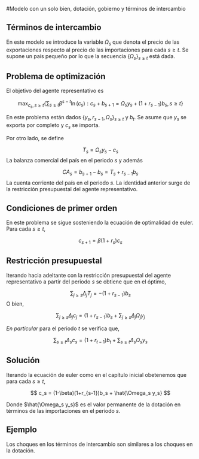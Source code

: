 #Modelo con un solo bien, dotación, gobierno y términos de intercambio

## Términos de intercambio

En este modelo se introduce la variable $\Omega_s$ que denota el precio de las exportaciones respecto al precio de las importaciones para cada $s \geq t$. Se supone un país pequeño por lo que la secuencia $\{\Omega_s\}_{s \geq t}$ está dada. 

## Problema de optimización

El objetivo del agente representativo es

$$
\max_{c_s, s \geq t} \{ \sum_{s\geq t} \beta^{s-t}\ln(c_s):  c_s + b_{s+1} = \Omega_s y_s + (1+r_{s-1})b_s, s \geq t\}
$$

En este problema están dados $\{y_s, r_{s-1}, \Omega_s\}_{s\geq t}$ y $b_t$. Se asume que $y_s$ se exporta por completo y $c_s$ se importa.
 
Por otro lado, se define

$$
T_s = \Omega_s y_s- c_s
$$
La balanza comercial del país en el periodo $s$ y además

$$
CA_s = b_{s+1} - b_s = T_s + r_{s-1}b_s
$$
La cuenta corriente del país en el periodo $s$. La identidad anterior surge de la restricción presupuestal del agente representativo.  

## Condiciones de primer orden

En este problema se sigue sosteniendo la ecuación de optimalidad de euler. Para cada $s \geq t$,

$$
c_{s+1} = \beta(1 + r_{s})c_s
$$

## Restricción  presupuestal

Iterando hacia adeltante con la restricción presupuestal del agente representativo a partir del periodo $s$ se obtiene que en el óptimo,

$$
\sum_{j\geq s} \Delta_jT_j = -(1+r_{s-1})b_s 
$$
O bien,

$$
\begin{equation}
\sum_{j\geq s} \Delta_jc_j = (1+r_{s-1})b_s  + \sum_{j\geq s} \Delta_j\Omega_j y_j
\end{equation}  
$$

*En particular* para el periodo $t$ se verifica que,

$$
\sum_{s \geq t} \Delta_s c_s = (1+r_{t-1})b_t + \sum_{s \geq t} \Delta_s \Omega_s y_s
$$

## Solución 

Iterando la ecuación de euler como en el capítulo inicial obetenemos que para cada $s \geq t$,

$$
c_s = (1-\beta)(1+r_{s-1})b_s + \hat{\Omega_s y_s}
$$

Donde $\hat{\Omega_s y_s}$ es el valor permanente de la dotación en términos de las importaciones en el periodo $s$.

## Ejemplo

Los choques en los términos de intercambio son similares a los choques en la dotación.